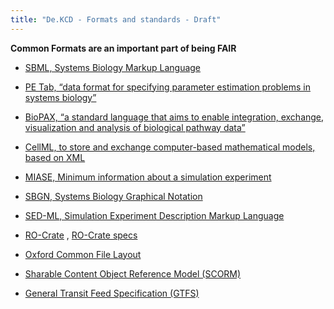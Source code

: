 ```yaml
---
title: "De.KCD - Formats and standards - Draft"
---
```


**Common Formats are an important part of being FAIR**

* [SBML, Systems Biology Markup Language](https://sbml.org/)

* [PE Tab, "data format for specifying parameter estimation problems in systems biology"](https://petab.readthedocs.io/en/latest/)

* [BioPAX, "a standard language that aims to enable integration, exchange, visualization and analysis of biological pathway data"](https://www.biopax.org/)

* [CellML, to store and exchange computer-based mathematical models, based on XML](https://www.cellml.org/)

* [MIASE, Minimum information about a simulation experiment](https://en.wikipedia.org/wiki/Minimum_information_about_a_simulation_experiment)

* [SBGN, Systems Biology Graphical Notation](https://sbgn.github.io/)

* [SED-ML, Simulation Experiment Description Markup Language](https://sed-ml.org/)

* [RO-Crate](https://www.researchobject.org/ro-crate/) , 
[RO-Crate specs](https://www.researchobject.org/specs/)

* [Oxford Common File Layout](https://ocfl.io/)

* [Sharable Content Object Reference Model (SCORM)](https://adlnet.gov/past-projects/scorm/)

* [General Transit Feed Specification (GTFS)](https://gtfs.org/)
